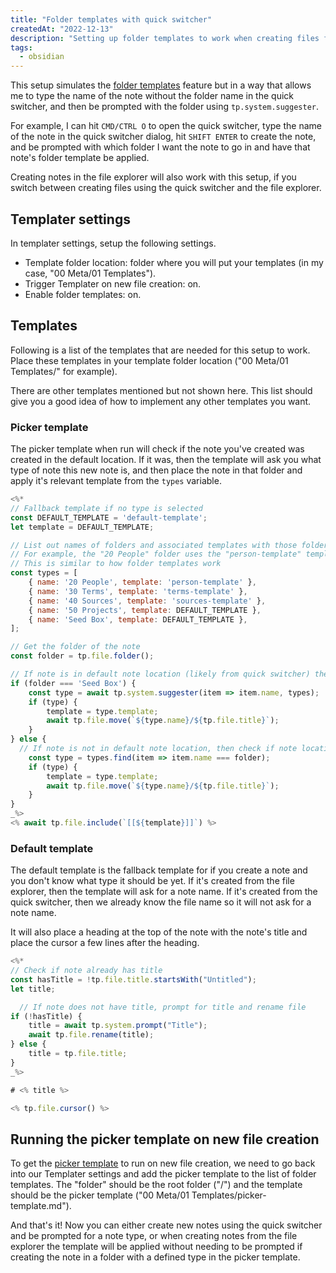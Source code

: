 ```yaml
---
title: "Folder templates with quick switcher"
createdAt: "2022-12-13"
description: "Setting up folder templates to work when creating files from the file explorer and from the quick switcher."
tags:
  - obsidian
---
```


This setup simulates the [folder templates](https://silentvoid13.github.io/Templater/settings.html#folder-templates) feature but in a way that allows me to type the name of the note without the folder name in the quick switcher, and then be prompted with the folder using `tp.system.suggester`.

For example, I can hit `CMD/CTRL O` to open the quick switcher, type the name of the note in the quick switcher dialog, hit `SHIFT ENTER` to create the note, and be prompted with which folder I want the note to go in and have that note's folder template be applied.

Creating notes in the file explorer will also work with this setup, if you switch between creating files using the quick switcher and the file explorer.

## Templater settings

In templater settings, setup the following settings.

- Template folder location: folder where you will put your templates (in my case, "00 Meta/01 Templates").
- Trigger Templater on new file creation: on.
- Enable folder templates: on.

## Templates

Following is a list of the templates that are needed for this setup to work. Place these templates in your template folder location ("00 Meta/01 Templates/" for example).

There are other templates mentioned but not shown here. This list should give you a good idea of how to implement any other templates you want.

### Picker template

The picker template when run will check if the note you've created was created in the default location. If it was, then the template will ask you what type of note this new note is, and then place the note in that folder and apply it's relevant template from the `types` variable.

```js title="picker-template.md"
<%*
// Fallback template if no type is selected
const DEFAULT_TEMPLATE = 'default-template';
let template = DEFAULT_TEMPLATE;

// List out names of folders and associated templates with those folders
// For example, the "20 People" folder uses the "person-template" template
// This is similar to how folder templates work
const types = [
	{ name: '20 People', template: 'person-template' },
	{ name: '30 Terms', template: 'terms-template' },
	{ name: '40 Sources', template: 'sources-template' },
	{ name: '50 Projects', template: DEFAULT_TEMPLATE },
	{ name: 'Seed Box', template: DEFAULT_TEMPLATE },
];

// Get the folder of the note
const folder = tp.file.folder();

// If note is in default note location (likely from quick switcher) then prompt for type of note
if (folder === 'Seed Box') {
	const type = await tp.system.suggester(item => item.name, types);
	if (type) {
		template = type.template;
		await tp.file.move(`${type.name}/${tp.file.title}`);
	}
} else {
  // If note is not in default note location, then check if note location has defined type with template and use that
	const type = types.find(item => item.name === folder);
	if (type) {
		template = type.template;
		await tp.file.move(`${type.name}/${tp.file.title}`);
	}
}
_%>
<% await tp.file.include(`[[${template}]]`) %>
```

### Default template

The default template is the fallback template for if you create a note and you don't know what type it should be yet. If it's created from the file explorer, then the template will ask for a note name. If it's created from the quick switcher, then we already know the file name so it will not ask for a note name.

It will also place a heading at the top of the note with the note's title and place the cursor a few lines after the heading.

```js title="default-template.md"
<%*
// Check if note already has title
const hasTitle = !tp.file.title.startsWith("Untitled");
let title;

  // If note does not have title, prompt for title and rename file
if (!hasTitle) {
	title = await tp.system.prompt("Title");
	await tp.file.rename(title);
} else {
	title = tp.file.title;
}
_%>

# <% title %>

<% tp.file.cursor() %>
```

## Running the picker template on new file creation

To get the [picker template](#picker-template) to run on new file creation, we need to go back into our Templater settings and add the picker template to the list of folder templates. The "folder" should be the root folder ("/") and the template should be the picker template ("00 Meta/01 Templates/picker-template.md").

And that's it! Now you can either create new notes using the quick switcher and be prompted for a note type, or when creating notes from the file explorer the template will be applied without needing to be prompted if creating the note in a folder with a defined type in the picker template.
